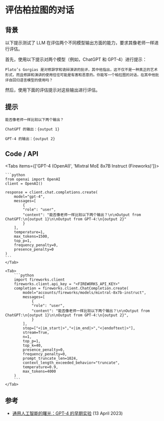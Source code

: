 # 评估柏拉图的对话


## 背景
以下提示测试了 LLM 在评估两个不同模型输出方面的能力，要求其像老师一样进行评估。

首先，使用以下提示对两个模型（例如，ChatGPT 和 GPT-4）进行提示：

```
Plato’s Gorgias 是对修辞学和诡辩演讲的批评，其中他指出，这不仅不是一种真正的艺术形式，而且修辞和演讲的使用往往可能是有害和恶意的。你能写一个柏拉图的对话，在其中他批评自回归语言模型的使用吗？
```

然后，使用下面的评估提示对这些输出进行评估。

## 提示
```
能否像老师一样比较以下两个输出？

ChatGPT 的输出：{output 1}

GPT-4 的输出：{output 2}
```

## Code / API

<Tabs items={['GPT-4 (OpenAI)', 'Mixtral MoE 8x7B Instruct (Fireworks)']}>
    <Tab>
  
    ```python
    from openai import OpenAI
    client = OpenAI()

    response = client.chat.completions.create(
        model="gpt-4",
        messages=[
            {
            "role": "user",
            "content": "能否像老师一样比较以下两个输出？\n\nOutput from ChatGPT:\n{output 1}\n\nOutput from GPT-4:\n{output 2}"
            }
        ],
        temperature=1,
        max_tokens=1500,
        top_p=1,
        frequency_penalty=0,
        presence_penalty=0
    )
    ```
    </Tab>

    <Tab>
        ```python
        import fireworks.client
        fireworks.client.api_key = "<FIREWORKS_API_KEY>"
        completion = fireworks.client.ChatCompletion.create(
            model="accounts/fireworks/models/mixtral-8x7b-instruct",
            messages=[
                {
                "role": "user",
                "content": "能否像老师一样比较以下两个输出？\n\nOutput from ChatGPT:\n{output 1}\n\nOutput from GPT-4:\n{output 2}",
                }
            ],
            stop=["<|im_start|>","<|im_end|>","<|endoftext|>"],
            stream=True,
            n=1,
            top_p=1,
            top_k=40,
            presence_penalty=0,
            frequency_penalty=0,
            prompt_truncate_len=1024,
            context_length_exceeded_behavior="truncate",
            temperature=0.9,
            max_tokens=4000
        )
        ```
    </Tab>


</Tabs>

## 参考
- [通用人工智能的曙光：GPT-4 的早期实验](https://arxiv.org/abs/2303.12712) (13 April 2023)